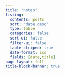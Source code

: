 ```yaml
---
title: "notes"
listing:
  contents: posts
  sort: "date desc"
  type: table
  categories: false
  sort-ui: false
  filter-ui: false
  table-striped: true
  date-format: iso
  fields: [date,title]
page-layout: full
title-block-banner: true
---
```



